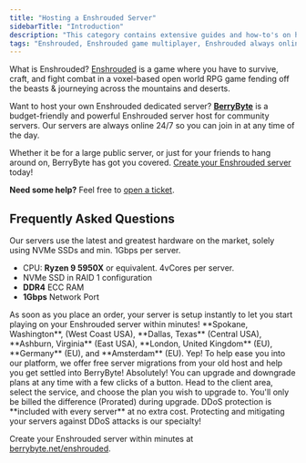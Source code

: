 ```yaml
---
title: "Hosting a Enshrouded Server"
sidebarTitle: "Introduction"
description: "This category contains extensive guides and how-to's on hosting a Enshrouded server."
tags: "Enshrouded, Enshrouded game multiplayer, Enshrouded always online, Enshrouded community server"
---
```


What is Enshrouded? [Enshrouded](https://enshrouded.com/) is a game where you have to survive, craft, and fight combat in a voxel-based open world RPG game fending off the beasts & journeying across the mountains and deserts.

Want to host your own Enshrouded dedicated server? **[BerryByte](https://berrybyte.net/enshrouded)** is a budget-friendly and powerful Enshrouded server host for community servers. Our servers are always online 24/7 so you can join in at any time of the day.

Whether it be for a large public server, or just for your friends to hang around on, BerryByte has got you covered. [Create your Enshrouded server](https://berrybyte.net/enshrouded) today!

**Need some help?** Feel free to [open a ticket](https://berrybyte.net/support).

## Frequently Asked Questions

<AccordionGroup>

<Accordion title="What are the specs on the servers?">
Our servers use the latest and greatest hardware on the market, solely using NVMe SSDs and min. 1Gbps per server.

- CPU: **Ryzen 9 5950X** or equivalent. 4vCores per server.
- NVMe SSD in RAID 1 configuration
- **DDR4** ECC RAM
- **1Gbps** Network Port
</Accordion>

<Accordion title="How long does setup take?">
As soon as you place an order, your server is setup instantly to let you start playing on your Enshrouded server within minutes!
</Accordion>

<Accordion title="What locations are the servers in?">
**Spokane, Washington**, (West Coast USA), **Dallas, Texas** (Central USA), **Ashburn, Virginia** (East USA), **London, United Kingdom** (EU), **Germany** (EU), and **Amsterdam** (EU).
</Accordion>

<Accordion title="Can I migrate my existing server to BerryByte?">
Yep! To help ease you into our platform, we offer free server migrations from your old host and help you get settled into BerryByte!
</Accordion>

<Accordion title="Can I upgrade/downgrade my server later on?">
Absolutely! You can upgrade and downgrade plans at any time with a few clicks of a button. Head to the client area, select the service, and choose the plan you wish to upgrade to. You'll only be billed the difference (Prorated) during upgrade.
</Accordion>

<Accordion title="Are the servers DDoS protected?">
DDoS protection is **included with every server** at no extra cost. Protecting and mitigating your servers against DDoS attacks is our specialty!
</Accordion>

</AccordionGroup>


Create your Enshrouded server within minutes at [berrybyte.net/enshrouded](https://berrybyte.net/enshrouded).